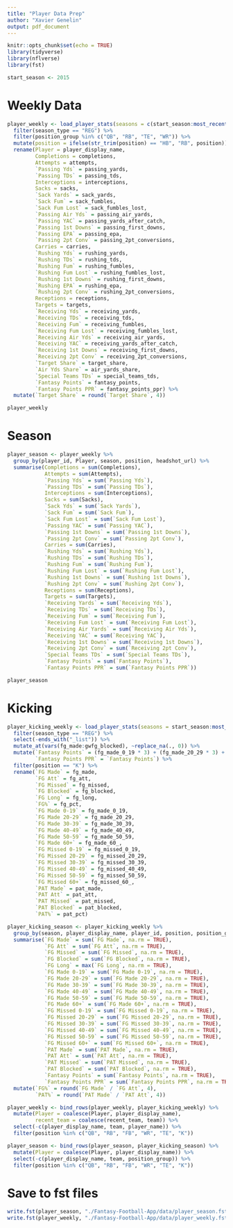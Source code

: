 ```yaml
---
title: "Player Data Prep"
author: "Xavier Genelin"
output: pdf_document
---
```


```r
knitr::opts_chunk$set(echo = TRUE)
library(tidyverse)
library(nflverse)
library(fst)
```


```r
start_season <- 2015
```

# Weekly Data

```r
player_weekly <- load_player_stats(seasons = c(start_season:most_recent_season()), stat_type = "offense") %>%
  filter(season_type == "REG") %>%
  filter(position_group %in% c("QB", "RB", "TE", "WR")) %>%
  mutate(position = ifelse(str_trim(position) == "HB", "RB", position)) %>%
  rename(Player = player_display_name,
         Completions = completions,
         Attempts = attempts,
         `Passing Yds` = passing_yards,
         `Passing TDs` = passing_tds,
         Interceptions = interceptions,
         Sacks = sacks,
         `Sack Yards` = sack_yards,
         `Sack Fum` = sack_fumbles,
         `Sack Fum Lost` = sack_fumbles_lost,
         `Passing Air Yds` = passing_air_yards,
         `Passing YAC` = passing_yards_after_catch,
         `Passing 1st Downs` = passing_first_downs,
         `Passing EPA` = passing_epa,
         `Passing 2pt Conv` = passing_2pt_conversions,
         Carries = carries,
         `Rushing Yds` = rushing_yards,
         `Rushing TDs` = rushing_tds,
         `Rushing Fum` = rushing_fumbles,
         `Rushing Fum Lost` = rushing_fumbles_lost,
         `Rushing 1st Downs` = rushing_first_downs,
         `Rushing EPA` = rushing_epa,
         `Rushing 2pt Conv` = rushing_2pt_conversions,
         Receptions = receptions,
         Targets = targets,
         `Receiving Yds` = receiving_yards,
         `Receiving TDs` = receiving_tds,
         `Receiving Fum` = receiving_fumbles,
         `Receiving Fum Lost` = receiving_fumbles_lost,
         `Receiving Air Yds` = receiving_air_yards,
         `Receiving YAC` = receiving_yards_after_catch,
         `Receiving 1st Downs` = receiving_first_downs,
         `Receiving 2pt Conv` = receiving_2pt_conversions,
         `Target Share` = target_share,
         `Air Yds Share` = air_yards_share,
         `Special Teams TDs` = special_teams_tds,
         `Fantasy Points` = fantasy_points,
         `Fantasy Points PPR` = fantasy_points_ppr) %>%
  mutate(`Target Share` = round(`Target Share`, 4))

player_weekly
```

# Season

```r
player_season <- player_weekly %>%
  group_by(player_id, Player, season, position, headshot_url) %>%
  summarise(Completions = sum(Completions),
            Attempts = sum(Attempts),
            `Passing Yds` = sum(`Passing Yds`),
            `Passing TDs` = sum(`Passing TDs`),
            Interceptions = sum(Interceptions),
            Sacks = sum(Sacks),
            `Sack Yds` = sum(`Sack Yards`),
            `Sack Fum` = sum(`Sack Fum`),
            `Sack Fum Lost` = sum(`Sack Fum Lost`),
            `Passing YAC` = sum(`Passing YAC`),
            `Passing 1st Downs` = sum(`Passing 1st Downs`),
            `Passing 2pt Conv` = sum(`Passing 2pt Conv`),
            Carries = sum(Carries),
            `Rushing Yds` = sum(`Rushing Yds`),
            `Rushing TDs` = sum(`Rushing TDs`),
            `Rushing Fum` = sum(`Rushing Fum`),
            `Rushing Fum Lost` = sum(`Rushing Fum Lost`),
            `Rushing 1st Downs` = sum(`Rushing 1st Downs`),
            `Rushing 2pt Conv` = sum(`Rushing 2pt Conv`),
            Receptions = sum(Receptions),
            Targets = sum(Targets),
            `Receiving Yards` = sum(`Receiving Yds`),
            `Receiving TDs` = sum(`Receiving TDs`),
            `Receiving Fum` = sum(`Receiving Fum`),
            `Receiving Fum Lost` = sum(`Receiving Fum Lost`),
            `Receiving Air Yards` = sum(`Receiving Air Yds`),
            `Receiving YAC` = sum(`Receiving YAC`),
            `Receiving 1st Downs` = sum(`Receiving 1st Downs`),
            `Receiving 2pt Conv` = sum(`Receiving 2pt Conv`),
            `Special Teams TDs` = sum(`Special Teams TDs`),
            `Fantasy Points` = sum(`Fantasy Points`),
            `Fantasy Points PPR` = sum(`Fantasy Points PPR`))

player_season
```

# Kicking
```r
player_kicking_weekly <- load_player_stats(seasons = start_season:most_recent_season(), stat_type = "kicking") %>%
  filter(season_type == "REG") %>%
  select(-ends_with("_list")) %>%
  mutate_at(vars(fg_made:gwfg_blocked), ~replace_na(., 0)) %>%
  mutate(`Fantasy Points` = (fg_made_0_19 * 3) + (fg_made_20_29 * 3) + (fg_made_30_39 * 3) + (fg_made_40_49 * 4) + (fg_made_50_59 * 5) + (fg_made_60_ * 5) - (fg_missed_0_19 * 2) - (fg_missed_20_29 * 2) - (fg_missed_30_39 * 2) - (fg_missed_40_49 * 1) - (fg_missed_50_59 * 1) - (fg_missed_60_ * 1) + (pat_made *1) - (pat_missed - 1),
         `Fantasy Points PPR` = `Fantasy Points`) %>%
  filter(position == "K") %>%
  rename(`FG Made` = fg_made,
         `FG Att` = fg_att,
         `FG Missed` = fg_missed,
         `FG Blocked` = fg_blocked,
         `FG Long` = fg_long,
         `FG%` = fg_pct,
         `FG Made 0-19` = fg_made_0_19,
         `FG Made 20-29` = fg_made_20_29,
         `FG Made 30-39` = fg_made_30_39,
         `FG Made 40-49` = fg_made_40_49,
         `FG Made 50-59` = fg_made_50_59,
         `FG Made 60+` = fg_made_60_,
         `FG Missed 0-19` = fg_missed_0_19,
         `FG Missed 20-29` = fg_missed_20_29,
         `FG Missed 30-39` = fg_missed_30_39,
         `FG Missed 40-49` = fg_missed_40_49,
         `FG Missed 50-59` = fg_missed_50_59,
         `FG Missed 60+` = fg_missed_60_,
         `PAT Made` = pat_made,
         `PAT Att` = pat_att,
         `PAT Missed` = pat_missed,
         `PAT Blocked` = pat_blocked,
         `PAT%` = pat_pct)
```

```r
player_kicking_season <- player_kicking_weekly %>%
  group_by(season, player_display_name, player_id, position, position_group, team, headshot_url) %>%
  summarise(`FG Made` = sum(`FG Made`, na.rm = TRUE),
            `FG Att` = sum(`FG Att`, na.rm = TRUE),
            `FG Missed` = sum(`FG Missed`, na.rm = TRUE),
            `FG Blocked` = sum(`FG Blocked`, na.rm = TRUE),
            `FG Long` = max(`FG Long`, na.rm = TRUE),
            `FG Made 0-19` = sum(`FG Made 0-19`, na.rm = TRUE),
            `FG Made 20-29` = sum(`FG Made 20-29`, na.rm = TRUE),
            `FG Made 30-39` = sum(`FG Made 30-39`, na.rm = TRUE),
            `FG Made 40-49` = sum(`FG Made 40-49`, na.rm = TRUE),
            `FG Made 50-59` = sum(`FG Made 50-59`, na.rm = TRUE),
            `FG Made 60+` = sum(`FG Made 60+`, na.rm = TRUE),
            `FG Missed 0-19` = sum(`FG Missed 0-19`, na.rm = TRUE),
            `FG Missed 20-29` = sum(`FG Missed 20-29`, na.rm = TRUE),
            `FG Missed 30-39` = sum(`FG Missed 30-39`, na.rm = TRUE),
            `FG Missed 40-49` = sum(`FG Missed 40-49`, na.rm = TRUE),
            `FG Missed 50-59` = sum(`FG Missed 50-59`, na.rm = TRUE),
            `FG Missed 60+` = sum(`FG Missed 60+`, na.rm = TRUE),
            `PAT Made` = sum(`PAT Made`, na.rm = TRUE),
            `PAT Att` = sum(`PAT Att`, na.rm = TRUE),
            `PAT Missed` = sum(`PAT Missed`, na.rm = TRUE),
            `PAT Blocked` = sum(`PAT Blocked`, na.rm = TRUE),
            `Fantasy Points` = sum(`Fantasy Points`, na.rm = TRUE),
            `Fantasy Points PPR` = sum(`Fantasy Points PPR`, na.rm = TRUE))  %>%
  mutate(`FG%` = round(`FG Made` / `FG Att`, 4),
         `PAT%` = round(`PAT Made` / `PAT Att`, 4))
```

```r
player_weekly <- bind_rows(player_weekly, player_kicking_weekly) %>%
  mutate(Player = coalesce(Player, player_display_name),
         recent_team = coalesce(recent_team, team)) %>%
  select(-c(player_display_name, team, player_name)) %>%
  filter(position %in% c("QB", "RB", "FB", "WR", "TE", "K"))

player_season <- bind_rows(player_season, player_kicking_season) %>%
  mutate(Player = coalesce(Player, player_display_name)) %>%
  select(-c(player_display_name, team, position_group)) %>%
  filter(position %in% c("QB", "RB", "FB", "WR", "TE", "K"))
```

# Save to fst files
```r
write.fst(player_season, "./Fantasy-Football-App/data/player_season.fst")
write.fst(player_weekly, "./Fantasy-Football-App/data/player_weekly.fst")
```